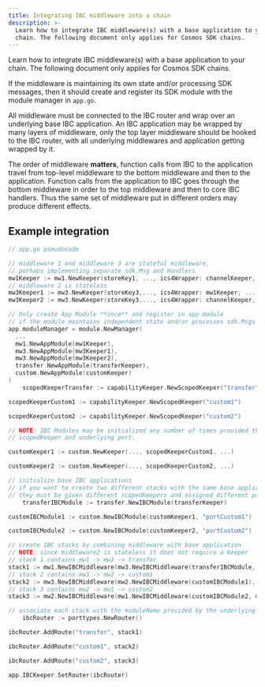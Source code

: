 ```yaml
---
title: Integrating IBC middleware into a chain
description: >-
  Learn how to integrate IBC middleware(s) with a base application to your
  chain. The following document only applies for Cosmos SDK chains.
---
```

Learn how to integrate IBC middleware(s) with a base application to your chain. The following document only applies for Cosmos SDK chains.

If the middleware is maintaining its own state and/or processing SDK messages, then it should create and register its SDK module with the module manager in `app.go`.

All middleware must be connected to the IBC router and wrap over an underlying base IBC application. An IBC application may be wrapped by many layers of middleware, only the top layer middleware should be hooked to the IBC router, with all underlying middlewares and application getting wrapped by it.

The order of middleware **matters**, function calls from IBC to the application travel from top-level middleware to the bottom middleware and then to the application. Function calls from the application to IBC goes through the bottom middleware in order to the top middleware and then to core IBC handlers. Thus the same set of middleware put in different orders may produce different effects.

## Example integration

```go expandable
// app.go pseudocode

// middleware 1 and middleware 3 are stateful middleware, 
// perhaps implementing separate sdk.Msg and Handlers
mw1Keeper := mw1.NewKeeper(storeKey1, ..., ics4Wrapper: channelKeeper, ...) // in stack 1 & 3
// middleware 2 is stateless
mw3Keeper1 := mw3.NewKeeper(storeKey3,..., ics4Wrapper: mw1Keeper, ...) //  in stack 1
mw3Keeper2 := mw3.NewKeeper(storeKey3,..., ics4Wrapper: channelKeeper, ...) //  in stack 2

// Only create App Module **once** and register in app module
// if the module maintains independent state and/or processes sdk.Msgs
app.moduleManager = module.NewManager(
  ...
  mw1.NewAppModule(mw1Keeper),
  mw3.NewAppModule(mw3Keeper1),
  mw3.NewAppModule(mw3Keeper2),
  transfer.NewAppModule(transferKeeper),
  custom.NewAppModule(customKeeper)
)
    scopedKeeperTransfer := capabilityKeeper.NewScopedKeeper("transfer")

scopedKeeperCustom1 := capabilityKeeper.NewScopedKeeper("custom1")

scopedKeeperCustom2 := capabilityKeeper.NewScopedKeeper("custom2")

// NOTE: IBC Modules may be initialized any number of times provided they use a separate
// scopedKeeper and underlying port.

customKeeper1 := custom.NewKeeper(..., scopedKeeperCustom1, ...)

customKeeper2 := custom.NewKeeper(..., scopedKeeperCustom2, ...)

// initialize base IBC applications
// if you want to create two different stacks with the same base application,
// they must be given different scopedKeepers and assigned different ports.
    transferIBCModule := transfer.NewIBCModule(transferKeeper)

customIBCModule1 := custom.NewIBCModule(customKeeper1, "portCustom1")

customIBCModule2 := custom.NewIBCModule(customKeeper2, "portCustom2")

// create IBC stacks by combining middleware with base application
// NOTE: since middleware2 is stateless it does not require a Keeper
// stack 1 contains mw1 -> mw3 -> transfer
stack1 := mw1.NewIBCMiddleware(mw3.NewIBCMiddleware(transferIBCModule, mw3Keeper1), mw1Keeper)
// stack 2 contains mw3 -> mw2 -> custom1
stack2 := mw3.NewIBCMiddleware(mw2.NewIBCMiddleware(customIBCModule1), mw3Keeper2)
// stack 3 contains mw2 -> mw1 -> custom2
stack3 := mw2.NewIBCMiddleware(mw1.NewIBCMiddleware(customIBCModule2, mw1Keeper))

// associate each stack with the moduleName provided by the underlying scopedKeeper
    ibcRouter := porttypes.NewRouter()

ibcRouter.AddRoute("transfer", stack1)

ibcRouter.AddRoute("custom1", stack2)

ibcRouter.AddRoute("custom2", stack3)

app.IBCKeeper.SetRouter(ibcRouter)
```
